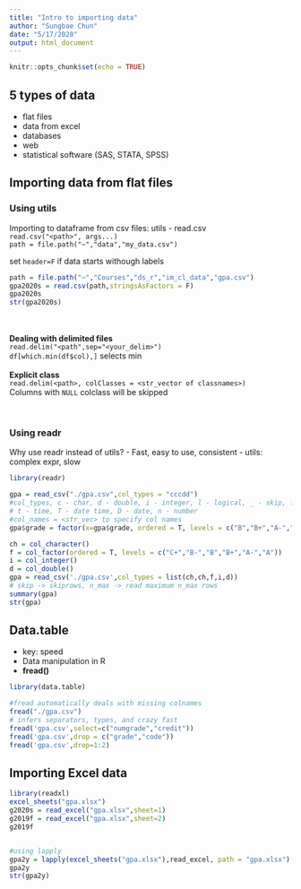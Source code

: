 ```yaml
---
title: "Intro to importing data"
author: "Sungbae Chun"
date: "5/17/2020"
output: html_document
---
```


```r
knitr::opts_chunk$set(echo = TRUE)
```

## 5 types of data

 - flat files
 - data from excel
 - databases
 - web
 - statistical software (SAS, STATA, SPSS)


## Importing data from flat files

### Using utils

Importing to dataframe from csv files: utils - read.csv
<br>
`read.csv("<path>", args...)`<br>
`path = file.path("~","data","my_data.csv")`

set `header=F` if data starts withough labels

```r
path = file.path("~","Courses","ds_r","im_cl_data","gpa.csv")
gpa2020s = read.csv(path,stringsAsFactors = F)
gpa2020s
str(gpa2020s)
```
<br><br>
**Dealing with delimited files**<br>
`read.delim("<path",sep="<your_delim>")`
<br>
`df[which.min(df$col),]` selects min<br><br>
**Explicit class**<br>
`read.delim(<path>, colClasses = <str_vector of classnames>)`
<br>Columns with `NULL` colclass will be skipped

<br>


### Using readr

Why use readr instead of utils?
 - Fast, easy to use, consistent
 - utils: complex expr, slow
```r
library(readr)
```

```r
gpa = read_csv("./gpa.csv",col_types = "cccdd")
#col_types, c - char, d - double, i - integer, l - logical, _ - skip, ? - guess
# t - time, T - date time, D - date, n - number
#col_names = <str_vec> to specify col names
gpa$grade = factor(x=gpa$grade, ordered = T, levels = c("B","B+","A-","A"))

ch = col_character()
f = col_factor(ordered = T, levels = c("C+","B-","B","B+","A-","A"))
i = col_integer()
d = col_double()
gpa = read_csv('./gpa.csv',col_types = list(ch,ch,f,i,d))
# skip -> skiprows, n_max -> read maximum n_max rows
summary(gpa)
str(gpa)
```

## Data.table

 - key: speed
 - Data manipulation in R
 - **fread()**
 
```r
library(data.table)

#fread automatically deals with missing colnames
fread("./gpa.csv")
# infers separators, types, and crazy fast
fread('gpa.csv',select=c("numgrade","credit"))
fread('gpa.csv',drop = c("grade","code"))
fread('gpa.csv',drop=1:2)
```

## Importing Excel data

```r
library(readxl)
excel_sheets("gpa.xlsx")
g2020s = read_excel("gpa.xlsx",sheet=1)
g2019f = read_excel("gpa.xlsx",sheet=2)
g2019f


#using lapply
gpa2y = lapply(excel_sheets("gpa.xlsx"),read_excel, path = "gpa.xlsx")
gpa2y
str(gpa2y)
```
 
 
 